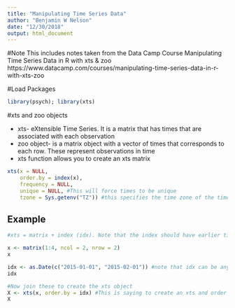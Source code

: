 ```yaml
---
title: "Manipulating Time Series Data"
author: "Benjamin W Nelson"
date: "12/30/2018"
output: html_document
---
```


#Note
This includes notes taken from the Data Camp Course Manipulating Time Series Data in R with xts & zoo
https://www.datacamp.com/courses/manipulating-time-series-data-in-r-with-xts-zoo

#Load Packages
```r
library(psych); library(xts)
```

#xts and zoo objects

* xts- eXtensible Time Series. It is a matrix that has times that are associated with each observation
* zoo object- is a matrix object with a vector of times that corresponds to each row. These represent observations in time
* xts function allows you to create an xts matrix

```r
xts(x = NULL,
    order.by = index(x),
    frequency = NULL,
    unique = NULL, #This will force times to be unique
    tzone = Sys.getenv("TZ")) #this specifies the time zone of the time series
```


## Example
```r
#xts = matrix + index (idx). Note that the index should have earlier time observations at the top of the vector and later time observations at the bottom of the vector. If you dont do this then xts() will automatically order the time observations from oldest to newest

x <- matrix(1:4, ncol = 2, nrow = 2)
x

idx <- as.Date(c("2015-01-01", "2015-02-01")) #note that idx can be any class of time
idx

#Now join these to create the xts object
X <- xts(x, order.by = idx) #This is saying to create an xts and order the files by date
X

```

